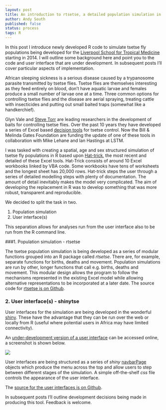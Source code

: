 ```yaml
---
layout: post
title: An introduction to rtsetse, a detailed population simulation in R
author: Andy South
published: false
status: process
tags: R 
---
```


In this post I introduce newly developed R code to simulate tsetse fly populations being developed for the [Liverpool School for Tropical Medicine](http://www.lstmed.ac.uk/) starting in 2014. I will outline some background here and point you to the code and user interface that are under development. In subsequent posts I'll cover particular aspects of implementation.


African sleeping sickness is a serious disease caused by a trypanosome parasite transmitted by tsetse flies. Tsetse flies are themselves interesting as they feed entirely on blood, don't have aquatic larvae and females produce a small number of larvae one at a time. Three common options for controlling tsetse flies and the disease are aerial spraying, treating cattle with insecticides and putting out small baited traps (somewhat like a handkerchief).  


Glyn Vale and [Steve Torr](http://www.lstmed.ac.uk/research/departments/staff-profiles/steve-torr/) are leading researchers in the development of baits for controlling tsetse flies. Over the past 10 years they have developed a series of Excel based [decision tools](http://www.tsetse.org/tools/index.html) for tsetse control. Now the Bill & Melinda Gates Foundation are funding the update of one of these tools in collaboration with Mike Lehane and Ian Hastings at LSTM.


I was tasked with creating a spatial, age and sex structured simulation of tsetse fly populations in R based upon [Hat-trick](http://www.tsetse.org/trick/index.html), the most recent and detailed of these Excel tools. Hat-Trick consists of around 10 Excel workbooks linked by VBA code. Some workbooks have tens of worksheets and the longest sheet has 20,000 rows. Hat-trick steps the user through a series of detailed modelling steps with plenty of documentation. The amount of detail inevitably makes the model very complicated. The aim of developing the replacement in R was to develop something that was more robust, transparent and reproducible.


We decided to split the task in two.

1. Population simulation
2. User interface(s)


This separation allows for analyses run from the user interface also to be run from the R command line. 


###1. Population simulation - rtsetse

The tsetse population simulation is being developed as a series of modular functions grouped into an R package called *rtsetse*. There are, for example, separate functions for births, deaths and movement. Population simulations are run by other, longer functions that call e.g. births, deaths and movement. This modular design allows the program to follow the mechanisms represented in the existing Excel model while allowing alternative representations to be incorporated at a later date. The source code for [rtsetse is on Github](https://github.com/AndySouth/rtsetse).



### 2. User interface(s) - shinytse

User interfaces for the simulation are being developed in the wonderful [shiny](http://shiny.rstudio.com/). These have the advantage that they can be run over the web or locally from R (useful where potential users in Africa may have limited connectivity). 

An [under-development version of a user interface](https://andysouth.shinyapps.io/shinytse7/) can be accessed online, a screenshot is shown below.


![](https://github.com/AndySouth/andysouth.github.io/blob/master/images/shinytseUIpopOutput.png)


User interfaces are being structured as a series of *shiny* [navbarPage](http://shiny.rstudio.com/reference/shiny/latest/navbarPage.html) objects which produce the menu across the top and allow users to step between different stages of the simulation. A simple off-the-shelf *css* file controls the appearance of the user interface.  


The [source for the user interfaces is on Github](https://github.com/AndySouth/shinytse).


In subsequent posts I'll outline development decisions being made in producing this tool. Feedback is welcome.




